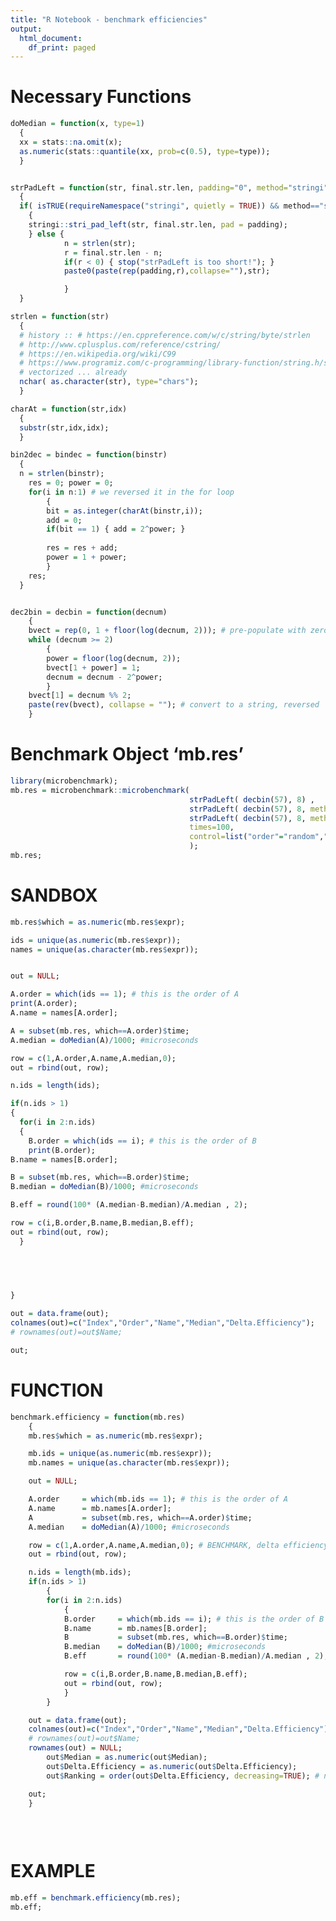 ```yaml
---
title: "R Notebook - benchmark efficiencies"
output:
  html_document:
    df_print: paged
---
```


# Necessary Functions
```r

doMedian = function(x, type=1)
  {
  xx = stats::na.omit(x);
  as.numeric(stats::quantile(xx, prob=c(0.5), type=type));
  }


strPadLeft = function(str, final.str.len, padding="0", method="stringi")
  {
  if( isTRUE(requireNamespace("stringi", quietly = TRUE)) && method=="stringi" )
    {
    stringi::stri_pad_left(str, final.str.len, pad = padding);
    } else {
            n = strlen(str);
            r = final.str.len - n;
            if(r < 0) { stop("strPadLeft is too short!"); }
            paste0(paste(rep(padding,r),collapse=""),str);

            }
  }

strlen = function(str)
  {
  # history :: # https://en.cppreference.com/w/c/string/byte/strlen
  # http://www.cplusplus.com/reference/cstring/
  # https://en.wikipedia.org/wiki/C99
  # https://www.programiz.com/c-programming/library-function/string.h/strlen
  # vectorized ... already
  nchar( as.character(str), type="chars");
  }

charAt = function(str,idx)
  {
  substr(str,idx,idx);
  }

bin2dec = bindec = function(binstr)
  {
  n = strlen(binstr);
	res = 0; power = 0;
	for(i in n:1) # we reversed it in the for loop
		{
		bit = as.integer(charAt(binstr,i));
		add = 0;
		if(bit == 1) { add = 2^power; }
		
		res = res + add;
		power = 1 + power;
		}
	res;
  }


dec2bin = decbin = function(decnum) 
	{
	bvect = rep(0, 1 + floor(log(decnum, 2))); # pre-populate with zeroes
	while (decnum >= 2) 
		{
		power = floor(log(decnum, 2));
		bvect[1 + power] = 1;
		decnum = decnum - 2^power;
		} 
	bvect[1] = decnum %% 2;
	paste(rev(bvect), collapse = ""); # convert to a string, reversed
	}
```

# Benchmark Object 'mb.res'
```r
library(microbenchmark);
mb.res = microbenchmark::microbenchmark(
                                        strPadLeft( decbin(57), 8) , 
                                        strPadLeft( decbin(57), 8, method="base"), 
                                        strPadLeft( decbin(57), 8, method="Adljblkjadlk"),
                                        times=100,
                                        control=list("order"="random","warmup"=2)
                                        );
mb.res;
```
# SANDBOX
```r
mb.res$which = as.numeric(mb.res$expr);

ids = unique(as.numeric(mb.res$expr));
names = unique(as.character(mb.res$expr));


out = NULL;

A.order = which(ids == 1); # this is the order of A
print(A.order);
A.name = names[A.order];

A = subset(mb.res, which==A.order)$time;
A.median = doMedian(A)/1000; #microseconds

row = c(1,A.order,A.name,A.median,0);
out = rbind(out, row);

n.ids = length(ids);

if(n.ids > 1)
{
  for(i in 2:n.ids)
  {
    B.order = which(ids == i); # this is the order of B
    print(B.order);
B.name = names[B.order];

B = subset(mb.res, which==B.order)$time;
B.median = doMedian(B)/1000; #microseconds

B.eff = round(100* (A.median-B.median)/A.median , 2);

row = c(i,B.order,B.name,B.median,B.eff);
out = rbind(out, row);
  }
  
  



}

out = data.frame(out);
colnames(out)=c("Index","Order","Name","Median","Delta.Efficiency");
# rownames(out)=out$Name;

out;
```

# FUNCTION
```r


benchmark.efficiency = function(mb.res)
	{
	mb.res$which = as.numeric(mb.res$expr);

	mb.ids = unique(as.numeric(mb.res$expr));
	mb.names = unique(as.character(mb.res$expr));

	out = NULL;

	A.order 	= which(mb.ids == 1); # this is the order of A
	A.name 		= mb.names[A.order];
	A 			= subset(mb.res, which==A.order)$time;
	A.median 	= doMedian(A)/1000; #microseconds

	row = c(1,A.order,A.name,A.median,0); # BENCHMARK, delta efficiency is 0
	out = rbind(out, row);

	n.ids = length(mb.ids);
	if(n.ids > 1)
		{
		for(i in 2:n.ids)
			{
			B.order 	= which(mb.ids == i); # this is the order of B
			B.name 		= mb.names[B.order];
			B 			= subset(mb.res, which==B.order)$time;
			B.median 	= doMedian(B)/1000; #microseconds
			B.eff 		= round(100* (A.median-B.median)/A.median , 2);

			row = c(i,B.order,B.name,B.median,B.eff);
			out = rbind(out, row);
			}
		}

	out = data.frame(out);
	colnames(out)=c("Index","Order","Name","Median","Delta.Efficiency");
	# rownames(out)=out$Name;
	rownames(out) = NULL;
		out$Median = as.numeric(out$Median);
		out$Delta.Efficiency = as.numeric(out$Delta.Efficiency);
		out$Ranking = order(out$Delta.Efficiency, decreasing=TRUE); # not to be confused with 'rank'

	out;
	}
	
	
	

```

# EXAMPLE
```r
mb.eff = benchmark.efficiency(mb.res);
mb.eff;
```




